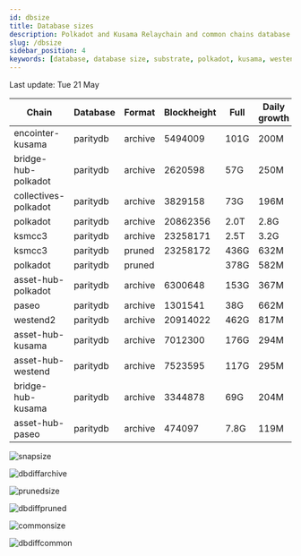 ```yaml
---
id: dbsize
title: Database sizes
description: Polkadot and Kusama Relaychain and common chains database sizes
slug: /dbsize
sidebar_position: 4
keywords: [database, database size, substrate, polkadot, kusama, westend]
---
```



Last update: Tue 21 May

| Chain    | Database   | Format | Blockheight | Full         | Daily growth |
| ------------------------| ----------- | -------- | ------- | ---------- | ----- | 
| encointer-kusama | paritydb | archive | 5494009 | 101G | 200M |
| bridge-hub-polkadot | paritydb | archive | 2620598 | 57G | 250M |
| collectives-polkadot | paritydb | archive | 3829158 | 73G | 196M |
| polkadot | paritydb | archive | 20862356 | 2.0T | 2.8G |
| ksmcc3 | paritydb | archive | 23258171 | 2.5T | 3.2G |
| ksmcc3 | paritydb | pruned | 23258172 | 436G | 632M |
| polkadot | paritydb | pruned |  | 378G | 582M |
| asset-hub-polkadot | paritydb | archive | 6300648 | 153G | 367M |
| paseo | paritydb | archive | 1301541 | 38G | 662M |
| westend2 | paritydb | archive | 20914022 | 462G | 817M |
| asset-hub-kusama | paritydb | archive | 7012300 | 176G | 294M |
| asset-hub-westend | paritydb | archive | 7523595 | 117G | 295M |
| bridge-hub-kusama | paritydb | archive | 3344878 | 69G | 204M |
| asset-hub-paseo | paritydb | archive | 474097 | 7.8G | 119M |

![snapsize](/img/archivesize.png)

![dbdiffarchive](/img/dbdiffrelay.png)

![prunedsize](/img/prunedsize.png)

![dbdiffpruned](/img/dbdiffpruned.png)

![commonsize](/img/commonsize.png)

![dbdiffcommon](/img/dbdiffcommon.png)
